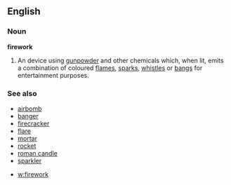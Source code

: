 ==English==
===Noun===
'''firework'''
#An device using [[gunpowder]] and other chemicals which, when lit, emits a combination of coloured [[flame]]s, [[spark]]s, [[whistle]]s or [[bang]]s for entertainment purposes.


===See also===
*[[airbomb]]
*[[banger]]
*[[firecracker]]
*[[flare]]
*[[mortar]]
*[[rocket]]
*[[roman candle]]
*[[sparkler]]

*[[w:firework]]
